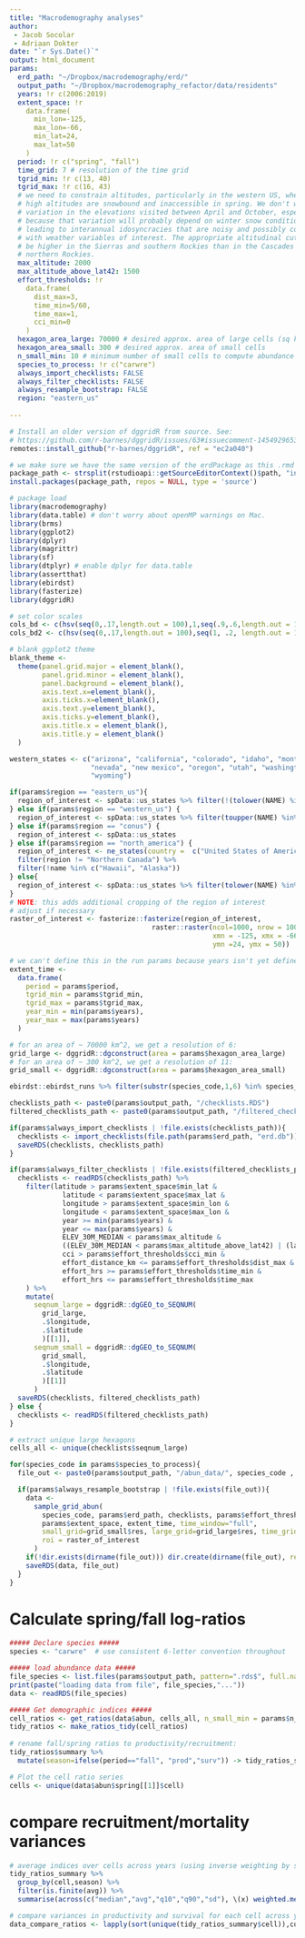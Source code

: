 ```yaml
---
title: "Macrodemography analyses"
author:
 - Jacob Socolar
 - Adriaan Dokter
date: "`r Sys.Date()`"
output: html_document
params:
  erd_path: "~/Dropbox/macrodemography/erd/"
  output_path: "~/Dropbox/macrodemography_refactor/data/residents"
  years: !r c(2006:2019)
  extent_space: !r
    data.frame(
      min_lon=-125, 
      max_lon=-66, 
      min_lat=24, 
      max_lat=50
    )
  period: !r c("spring", "fall")
  time_grid: 7 # resolution of the time grid
  tgrid_min: !r c(13, 40)
  tgrid_max: !r c(16, 43)
  # we need to constrain altitudes, particularly in the western US, where 
  # high altitudes are snowbound and inaccessible in spring. We don't want huge
  # variation in the elevations visited between April and October, especially
  # because that variation will probably depend on winter snow conditions, 
  # leading to interannual idosyncracies that are noisy and possibly correlated
  # with weather variables of interest. The appropriate altitudinal cutoff will
  # be higher in the Sierras and southern Rockies than in the Cascades and
  # northern Rockies.
  max_altitude: 2000
  max_altitude_above_lat42: 1500
  effort_thresholds: !r
    data.frame(
      dist_max=3, 
      time_min=5/60, 
      time_max=1, 
      cci_min=0
    )
  hexagon_area_large: 70000 # desired approx. area of large cells (sq km)
  hexagon_area_small: 300 # desired approx. area of small cells
  n_small_min: 10 # minimum number of small cells to compute abundance index for large cell
  species_to_process: !r c("carwre")
  always_import_checklists: FALSE
  always_filter_checklists: FALSE
  always_resample_bootstrap: FALSE
  region: "eastern_us"
  
---
```


```r
# Install an older version of dggridR from source. See:
# https://github.com/r-barnes/dggridR/issues/63#issuecomment-1454929653
remotes::install_github("r-barnes/dggridR", ref = "ec2a040")

# we make sure we have the same version of the erdPackage as this .rmd
package_path <- strsplit(rstudioapi::getSourceEditorContext()$path, "inst")[[1]][1]
install.packages(package_path, repos = NULL, type = 'source')

# package load
library(macrodemography)
library(data.table) # don't worry about openMP warnings on Mac.
library(brms)
library(ggplot2)
library(dplyr)
library(magrittr)
library(sf)
library(dtplyr) # enable dplyr for data.table
library(assertthat)
library(ebirdst)
library(fasterize)
library(dggridR)

```

```r
# set color scales
cols_bd <- c(hsv(seq(0,.17,length.out = 100),1,seq(.9,.6,length.out = 100)), hsv(seq(.45,.65, length.out = 100),1,seq(.6,1,length.out = 100)))
cols_bd2 <- c(hsv(seq(0,.17,length.out = 100),seq(1, .2, length.out = 100),.9), hsv(seq(.45,.65, length.out = 100),seq(.2, 1, length.out = 100),.9))

# blank ggplot2 theme
blank_theme <-
  theme(panel.grid.major = element_blank(),
        panel.grid.minor = element_blank(),
        panel.background = element_blank(),
        axis.text.x=element_blank(),
        axis.ticks.x=element_blank(),
        axis.text.y=element_blank(),
        axis.ticks.y=element_blank(),
        axis.title.x = element_blank(),
        axis.title.y = element_blank()
  )

western_states <- c("arizona", "california", "colorado", "idaho", "montana",
                    "nevada", "new mexico", "oregon", "utah", "washington",
                    "wyoming")

if(params$region == "eastern_us"){
  region_of_interest <- spData::us_states %>% filter(!(tolower(NAME) %in% western_states))
} else if(params$region == "western_us") {
  region_of_interest <- spData::us_states %>% filter(toupper(NAME) %in% western_states)
} else if(params$region == "conus") {  
  region_of_interest <- spData::us_states
} else if(params$region == "north_america") {
  region_of_interest <- ne_states(country =  c("United States of America","Canada"), returnclass = "sf") %>%
  filter(region != "Northern Canada") %>% 
  filter(!name %in% c("Hawaii", "Alaska"))
} else{
  region_of_interest <- spData::us_states %>% filter(tolower(NAME) %in% params$region)
}
# NOTE: this adds additional cropping of the region of interest
# adjust if necessary
raster_of_interest <- fasterize::fasterize(region_of_interest,
                                   raster::raster(ncol=1000, nrow = 1000, 
                                                  xmn = -125, xmx = -66, 
                                                  ymn =24, ymx = 50))
```


```r
# we can't define this in the run params because years isn't yet defined
extent_time <-
  data.frame(
    period = params$period,
    tgrid_min = params$tgrid_min, 
    tgrid_max = params$tgrid_max, 
    year_min = min(params$years), 
    year_max = max(params$years)
  )

```


```r
# for an area of ~ 70000 km^2, we get a resolution of 6:
grid_large <- dggridR::dgconstruct(area = params$hexagon_area_large)
# for an area of ~ 300 km^2, we get a resolution of 11:
grid_small <- dggridR::dgconstruct(area = params$hexagon_area_small)

```

```r
ebirdst::ebirdst_runs %>% filter(substr(species_code,1,6) %in% species_codes$six)

```

```r
checklists_path <- paste0(params$output_path, "/checklists.RDS")
filtered_checklists_path <- paste0(params$output_path, "/filtered_checklists.RDS")

if(params$always_import_checklists | !file.exists(checklists_path)){
  checklists <- import_checklists(file.path(params$erd_path, "erd.db"))
  saveRDS(checklists, checklists_path)
}

if(params$always_filter_checklists | !file.exists(filtered_checklists_path)){
  checklists <- readRDS(checklists_path) %>%
    filter(latitude > params$extent_space$min_lat &
             latitude < params$extent_space$max_lat &
             longitude > params$extent_space$min_lon &
             longitude < params$extent_space$max_lon &
             year >= min(params$years) &
             year <= max(params$years) &
             ELEV_30M_MEDIAN < params$max_altitude &
             ((ELEV_30M_MEDIAN < params$max_altitude_above_lat42) | (latitude < 42)) &
             cci > params$effort_thresholds$cci_min &
             effort_distance_km <= params$effort_thresholds$dist_max &
             effort_hrs >= params$effort_thresholds$time_min &
             effort_hrs <= params$effort_thresholds$time_max
    ) %>%
    mutate(
      seqnum_large = dggridR::dgGEO_to_SEQNUM(
        grid_large, 
        .$longitude,
        .$latitude
        )[[1]],
      seqnum_small = dggridR::dgGEO_to_SEQNUM(
        grid_small, 
        .$longitude,
        .$latitude
        )[[1]]
      )
  saveRDS(checklists, filtered_checklists_path)
} else {
  checklists <- readRDS(filtered_checklists_path)
}

# extract unique large hexagons
cells_all <- unique(checklists$seqnum_large)

```

```r
for(species_code in params$species_to_process){
  file_out <- paste0(params$output_path, "/abun_data/", species_code , ".rds")

  if(params$always_resample_bootstrap | !file.exists(file_out)){
    data <- 
      sample_grid_abun(
        species_code, params$erd_path, checklists, params$effort_thresholds, 
        params$extent_space, extent_time, time_window="full", 
        small_grid=grid_small$res, large_grid=grid_large$res, time_grid=7, 
        roi = raster_of_interest
      )
    if(!dir.exists(dirname(file_out))) dir.create(dirname(file_out), recursive = TRUE)
    saveRDS(data, file_out)
  }
}

```

# Calculate spring/fall log-ratios 

```r
##### Declare species #####
species <- "carwre"  # use consistent 6-letter convention throughout

##### load abundance data #####
file_species <- list.files(params$output_path, pattern=".rds$", full.names=T) %>% as_tibble %>% filter(grepl(species,value)) %>% pull(value)
print(paste("loading data from file", file_species,"..."))
data <- readRDS(file_species)

##### Get demographic indices #####
cell_ratios <- get_ratios(data$abun, cells_all, n_small_min = params$n_small_min)
tidy_ratios <- make_ratios_tidy(cell_ratios)
  
# rename fall/spring ratios to productivity/recruitment:
tidy_ratios$summary %>%
  mutate(season=ifelse(period=="fall", "prod","surv")) -> tidy_ratios_summary

# Plot the cell ratio series
cells <- unique(data$abun$spring[[1]]$cell)


```

# compare recruitment/mortality variances

```r
# average indices over cells across years (using inverse weighting by sd)
tidy_ratios_summary %>%
  group_by(cell,season) %>%
  filter(is.finite(avg)) %>%
  summarise(across(c("median","avg","q10","q90","sd"), \(x) weighted.mean(x, 1/sd, na.rm=TRUE)), .groups="drop_last") -> data_cell

# compare variances in productivity and survival for each cell across years:
data_compare_ratios <- lapply(sort(unique(tidy_ratios_summary$cell)),compare_ratio_variances, data=tidy_ratios_summary)

```
